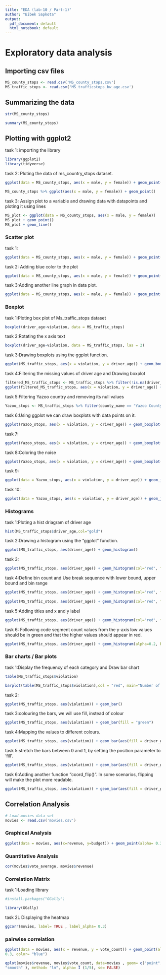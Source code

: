 ```yaml
---
title: "EDA (lab-10 / Part-1)"
author: "Bibek Sapkota"
output:
  pdf_document: default
  html_notebook: default
---
```


# Exploratory data analysis 

## Importing csv files 
```r
MS_county_stops <- read.csv('MS_county_stops.csv') 
MS_traffic_stops <- read.csv('MS_trafficstops_bw_age.csv') 
```

## Summarizing the data
```r
str(MS_county_stops) 
```
```r
summary(MS_county_stops) 
```

## Plotting with ggplot2 

task 1: importing the library
```r
library(ggplot2)
library(tidyverse)
```

task 2: Ploting the data of ms_country_stops dataset.
```r
ggplot(data = MS_county_stops, aes(x = male, y = female)) + geom_point()
```
```r
MS_county_stops %>% ggplot(aes(x = male, y = female)) + geom_point()
```

task 3: Assign plot to a variable and drawing data with datapoints and ploting it using lines
```r
MS_plot <- ggplot(data = MS_county_stops, aes(x = male, y = female)) 
MS_plot + geom_point() 
MS_plot + geom_line() 
```

### Scatter plot 

task 1:
```r
ggplot(data = MS_county_stops, aes(x = male, y = female)) + geom_point(alpha= 0.3) 
```

task 2: Adding blue color to the plot
```r
ggplot(data = MS_county_stops, aes(x = male, y = female)) + geom_point(alpha= 0.3, color= "blue")
```

task 3:Adding another line graph in data plot.
```r
ggplot(data = MS_county_stops, aes(x = male, y = female)) + geom_point(alpha= 0.3, color= "blue")+ geom_abline() 
```

###  Boxplot

task 1:Ploting box plot of Ms_traffic_stops dataset
```r
boxplot(driver_age~violation, data = MS_traffic_stops) 
```

task 2:Rotating the x axis text
```r
boxplot(driver_age~violation, data = MS_traffic_stops, las = 2) 
```

task 3:Drawing boxplots using the ggplot function.  
```r
ggplot(MS_traffic_stops, aes(x = violation, y = driver_age)) + geom_boxplot()
```

task 4:Filtering the missing values of driver age and Drawing boxplot
```r
filtered_MS_traffic_stops <- MS_traffic_stops %>% filter(!is.na(driver_age)) 
ggplot(filtered_MS_traffic_stops, aes(x = violation, y = driver_age)) + geom_boxplot() 
```

task 5:Filtering Yazoo country and removing its null values
```r
Yazoo_stops <- MS_traffic_stops %>% filter(county_name == "Yazoo County", !is.na(driver_age))
```

task 6:Using ggplot we can draw boxplots with data points on it.
```r
ggplot(Yazoo_stops, aes(x = violation, y = driver_age)) + geom_boxplot() + geom_point() 
```

task 7:
```r
ggplot(Yazoo_stops, aes(x = violation, y = driver_age)) + geom_boxplot() + geom_jitter() 
```

task 8:Coloring the noise
```r
ggplot(Yazoo_stops, aes(x = violation, y = driver_age)) + geom_boxplot() + geom_jitter(alpha = 0.5, color = "tomato")
```

task 9:
```r
ggplot(data = Yazoo_stops, aes(x = violation, y = driver_age)) + geom_jitter(alpha = 0.5, color = "tomato") + geom_boxplot()
```

task 10:
```r
ggplot(data = Yazoo_stops, aes(x = violation, y = driver_age)) + geom_jitter(alpha = 0.5, color = "tomato") + geom_boxplot(alpha = 0) 
```

### Histograms 

task 1:Ploting a hist driagram of driver age
```r
hist(MS_traffic_stops$driver_age,col="gold")
```

task 2:Drawing a histogram using the “ggplot” function.  
```r
ggplot(MS_traffic_stops, aes(driver_age)) + geom_histogram()
```

task 3:
```r
ggplot(MS_traffic_stops, aes(driver_age)) + geom_histogram(col="red", fill="green", alpha=0.2)
```

task 4:Define bin count and Use break sequence with lower bound, upper bound and bin range 
```r
ggplot(MS_traffic_stops, aes(driver_age)) + geom_histogram(col="red", fill="green", alpha=0.2, bins=20) 
 
ggplot(MS_traffic_stops, aes(driver_age)) + geom_histogram(col="red", fill="green", alpha=0.2, breaks=seq(10, 50, by=2)) 
```

task 5:Adding titles and x and y label
```r
ggplot(MS_traffic_stops, aes(driver_age)) + geom_histogram(col="red", fill="green", alpha=0.2, breaks=seq(10, 50, by=2)) + labs(title="Histogram forAge", x="Age", y="Count") 
```

task 6: Following code segment count values from the y-axis low values should be in  green and that the higher values should appear in red. 
```r
ggplot(MS_traffic_stops, aes(driver_age)) + geom_histogram(alpha=0.2, breaks=seq(10, 50, by=2), col="red", aes(fill=..count..)) + scale_fill_gradient("Count", low="green", high="red") 
```

### Bar charts / Bar plots 

task 1:Display the frequency of each category and Draw bar chart
```r
table(MS_traffic_stops$violation) 

barplot(table(MS_traffic_stops$violation),col = "red", main="Number of violations") 
```

task 2:
```r
ggplot(MS_traffic_stops, aes(violation)) + geom_bar()
```

task 3:colouring the bars, we will use fill, instead of colour
```r
ggplot(MS_traffic_stops, aes(violation)) + geom_bar(fill = "green")
```

task 4:Mapping the values to different colours. 
```r
ggplot(MS_traffic_stops, aes(violation)) + geom_bar(aes(fill = driver_gender)) 
```

task 5:stretch the bars between 0 and 1, by setting the position parameter to ‘fill’. 
```r
ggplot(MS_traffic_stops, aes(violation)) + geom_bar(aes(fill = driver_gender), position = "fill") 
```

task 6:Adding another function “coord_flip()”. In some scenarios, flipping will make the plot more readable. 
```r
ggplot(MS_traffic_stops, aes(violation)) + geom_bar(aes(fill = driver_gender), position = "fill") + coord_flip() 
```


## Correlation Analysis 


```r
# Load movies data set 
movies <- read.csv('movies.csv') 
```

### Graphical Analysis 

```r
ggplot(data = movies, aes(x=revenue, y=budget)) + geom_point(alpha= 0.3, color=  "blue")+ geom_abline()
```

###  Quantitative Analysis 

```r
cor(movies$vote_average, movies$revenue) 
```

### Correlation Matrix 

task 1:Loading library
```r
#install.packages("GGally")

library(GGally) 
```

task 2L Displaying the heatmap
```r
ggcorr(movies, label= TRUE , label_alpha= 0.3) 
```

###  pairwise correlation 
```r
ggplot(data = movies, aes(x = revenue, y = vote_count)) + geom_point(alpha= 
0.3, color= "blue") 
```

```r
qplot(movies$revenue, movies$vote_count, data=movies , geom= c("point", 
"smooth" ), method= "lm", alpha= I (1/5), se= FALSE) 
```

